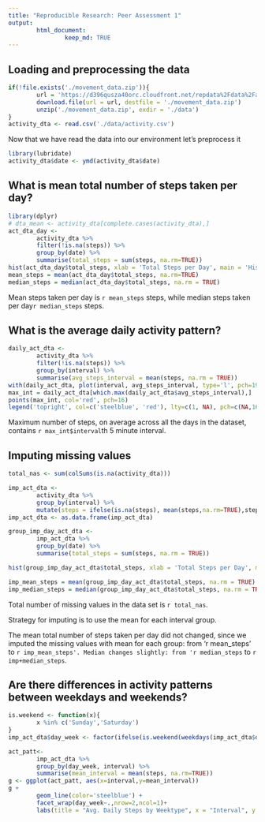 ```yaml
---
title: "Reproducible Research: Peer Assessment 1"
output: 
        html_document:
                keep_md: TRUE
---
```


## Loading and preprocessing the data     
```r
if(!file.exists('./movement_data.zip')){
        url = 'https://d396qusza40orc.cloudfront.net/repdata%2Fdata%2Factivity.zip'
        download.file(url = url, destfile = './movement_data.zip')
        unzip('./movement_data.zip', exdir = './data')
}
activity_dta <- read.csv('./data/activity.csv')
```

Now that we have read the data into our environment let's preprocess it
```r
library(lubridate)
activity_dta$date <- ymd(activity_dta$date)
```


## What is mean total number of steps taken per day?
```r
library(dplyr)
# dta_mean <- activity_dta[complete.cases(activity_dta),]
act_dta_day <- 
        activity_dta %>% 
        filter(!is.na(steps)) %>%
        group_by(date) %>% 
        summarise(total_steps = sum(steps, na.rm=TRUE))
hist(act_dta_day$total_steps, xlab = 'Total Steps per Day', main = 'Historgram of Total Steps per Day', col='steelblue')
mean_steps = mean(act_dta_day$total_steps, na.rm=TRUE)
median_steps = median(act_dta_day$total_steps, na.rm = TRUE)
```
Mean steps taken per day is `r mean_steps` steps, while median steps taken per day`r median_steps` steps.

## What is the average daily activity pattern?
```r
daily_act_dta <- 
        activity_dta %>%
        filter(!is.na(steps)) %>%
        group_by(interval) %>%
        summarise(avg_steps_interval = mean(steps, na.rm = TRUE))
with(daily_act_dta, plot(interval, avg_steps_interval, type='l', pch=19, xlab='5 min Intervals', ylab='Average Steps', main='Avg Steps per Interval',col='steelblue'))
max_int = daily_act_dta[which.max(daily_act_dta$avg_steps_interval),]
points(max_int, col='red', pch=16)
legend('topright', col=c('steelblue', 'red'), lty=c(1, NA), pch=c(NA,16), legend=c('average steps per 5 min interval', 'interval with max steps'))
```
Maximum number of steps, on average across all the days in the dataset, contains `r max_int$interval`th 5 minute interval.

## Imputing missing values
```r
total_nas <- sum(colSums(is.na(activity_dta)))

imp_act_dta <- 
        activity_dta %>%
        group_by(interval) %>%
        mutate(steps = ifelse(is.na(steps), mean(steps,na.rm=TRUE),steps))
imp_act_dta <- as.data.frame(imp_act_dta)

group_imp_day_act_dta <-
        imp_act_dta %>%
        group_by(date) %>%
        summarise(total_steps = sum(steps, na.rm = TRUE))

hist(group_imp_day_act_dta$total_steps, xlab = 'Total Steps per Day', main = 'Historgram of Total Steps per Day (Imputed)', col='steelblue')

imp_mean_steps = mean(group_imp_day_act_dta$total_steps, na.rm = TRUE)
imp_median_steps = median(group_imp_day_act_dta$total_steps, na.rm = TRUE)
```
Total number of missing values in the data set is `r total_nas`.  

Strategy for imputing is to use the mean for each interval group.

The mean total number of steps taken per day did not changed, since we imputed the missing values with mean for each group: from 'r mean_steps' to `r imp_mean_steps'. Median changes slightly: from 'r median_steps` to `r imp+median_steps`.

## Are there differences in activity patterns between weekdays and weekends?
```r
is.weekend <- function(x){
        x %in% c('Sunday','Saturday')
}
imp_act_dta$day_week <- factor(ifelse(is.weekend(weekdays(imp_act_dta$date)),'weekend','weekday'))

act_patt<-
        imp_act_dta %>%
        group_by(day_week, interval) %>%
        summarise(mean_interval = mean(steps, na.rm=TRUE))
g <- ggplot(act_patt, aes(x=interval,y=mean_interval))
g + 
        geom_line(color='steelblue') +
        facet_wrap(day_week~.,nrow=2,ncol=1)+ 
        labs(title = "Avg. Daily Steps by Weektype", x = "Interval", y = "No. of Steps")

```






















